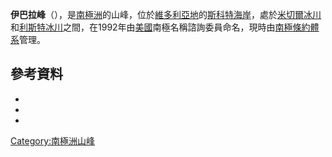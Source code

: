 {{Coord|77|58|S|162|58|E|source:GNIS|display=title}}

'''伊巴拉峰'''（{{lang-en|Ibarra Peak}}），是[[南極洲|南極洲]]的山峰，位於[[維多利亞地|維多利亞地]]的[[斯科特海岸|斯科特海岸]]，處於[[米切爾冰川|米切爾冰川]]和[[利斯特冰川|利斯特冰川]]之間，在1992年由[[美國|美國]]南極名稱諮詢委員命名，現時由[[南極條約體系|南極條約體系]]管理。

==參考資料==
*{{cite gnis | type = antarid | id = 7245| name = Ibarra Peak | accessdate = 2012-07-05}}
*{{cite book |editor-first= Fred G. |editor-last= Alberts |title= Geographic Names of the Antarctic |url= http://archive.org/download/GeographicNamesOfTheAntarctic2ndEdition/Gna-GeographicNamesOfTheAntarctic2ndEdition1995.pdf |accessdate= 2012-04-05 |edition= second |date=June 1995 |publisher=United States Board on Geographic Names|page= 358}}
*{{usgs-gazetteer|id=7245}}

{{DEFAULTSORT:Ibarra Peak}}
[[Category:南極洲山峰|Category:南極洲山峰]]


{{ScottCoast-geo-stub}}